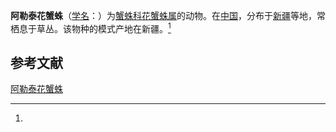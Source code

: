 {{Speciesbox
| name = 阿勒泰花蟹蛛
| status = 
| status_system = 
| image = 
| genus = Xysticus
| species = aletaiensis
| authority = (Hu et Wu, 1989)<ref name='id14610'>{{cite web| url =http://www.bioinfo.cn/db05/BjdwSpecies.php?action=view&id=14610| title =阿勒泰花蟹蛛| work =《中国动物物种编目数据库》| publisher =中国科学院微生物研究所| author =中国科学院动物研究所| accessdate =2009-04-28| deadurl =yes| archiveurl =https://web.archive.org/web/20160305095105/http://www.bioinfo.cn/db05/BjdwSpecies.php?action=view&id=14610| archivedate =2016-03-05}}</ref>
}}

'''阿勒泰花蟹蛛'''（[[学名|学名]]：{{lang|la|''Xysticus aletaiensis''}}）为[[蟹蛛科|蟹蛛科]][[花蟹蛛属|花蟹蛛属]]的动物。在[[中国|中国]]，分布于[[新疆|新疆]]等地，常栖息于草丛。该物种的模式产地在新疆。<ref name='id14610'/>

== 参考文献 ==
{{reflist}}

{{Wikispecies|Xysticus aletaiensis}}
{{Taxonbar|from=Q1058648}}

[[Category:花蟹蛛属|阿勒泰花蟹蛛]]


{{蜘蛛小作品}}